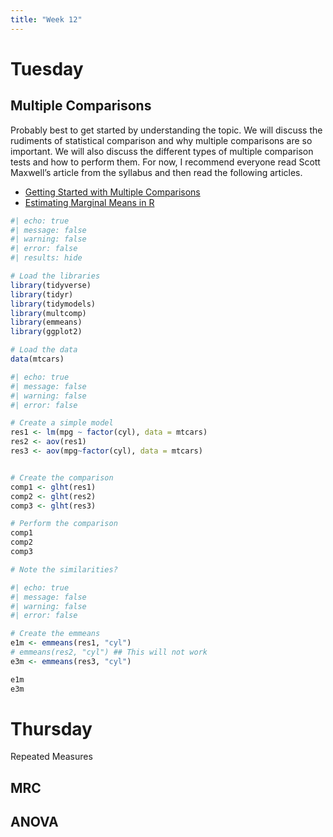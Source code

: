 ```yaml
---
title: "Week 12"
---
```


# Tuesday

## Multiple Comparisons

Probably best to get started by understanding the topic.  We will discuss the rudiments of statistical comparison and why multiple comparisons are so important.  We will also discuss the different types of multiple comparison tests and how to perform them.  For now, I recommend everyone read Scott Maxwell's article from the syllabus and then read the following articles.

- [Getting Started with Multiple Comparisons](https://aosmith.rbind.io/2019/03/25/getting-started-with-emmeans/)
- [Estimating Marginal Means in R](https://cran.r-project.org/web/packages/emmeans/vignettes/basics.html#contents)



```r
#| echo: true
#| message: false
#| warning: false
#| error: false
#| results: hide

# Load the libraries
library(tidyverse)
library(tidyr)
library(tidymodels)
library(multcomp)
library(emmeans)
library(ggplot2)

# Load the data
data(mtcars)
```

 
```r
#| echo: true
#| message: false
#| warning: false
#| error: false

# Create a simple model
res1 <- lm(mpg ~ factor(cyl), data = mtcars)
res2 <- aov(res1)
res3 <- aov(mpg~factor(cyl), data = mtcars)


# Create the comparison
comp1 <- glht(res1)
comp2 <- glht(res2)
comp3 <- glht(res3)

# Perform the comparison
comp1
comp2
comp3

# Note the similarities?

```

```r
#| echo: true
#| message: false
#| warning: false
#| error: false

# Create the emmeans
e1m <- emmeans(res1, "cyl")
# emmeans(res2, "cyl") ## This will not work
e3m <- emmeans(res3, "cyl")

e1m
e3m

```




# Thursday

Repeated Measures

## MRC

## ANOVA



